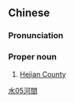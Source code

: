 {{also|河间}}
==Chinese==
{{zh-forms|s=河间}}

===Pronunciation===
{{zh-pron
|m=Héjiān
|c=ho4 gaan1
|cat=pn
}}

===Proper noun===
{{zh-proper noun}}

# [[w:Cangzhou|Hejian County]]

[[Category:zh:Places in Romance of the Three Kingdoms|水05河間]]
